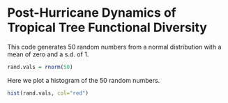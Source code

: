Post-Hurricane Dynamics of Tropical Tree Functional Diversity
=============================================================

This code generates 50 random numbers from a normal distribution with a mean of zero and a s.d. of 1.

```r

rand.vals = rnorm(50)

```

Here we plot a histogram of the 50 random numbers.

```r

hist(rand.vals, col="red")

```

